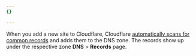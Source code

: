 ```yaml
---
{}

---
```


When you add a new site to Cloudflare, Cloudflare [automatically scans for common records](/dns/zone-setups/reference/dns-quick-scan/) and adds them to the DNS zone. The records show up under the respective zone **DNS** > **Records** page.
